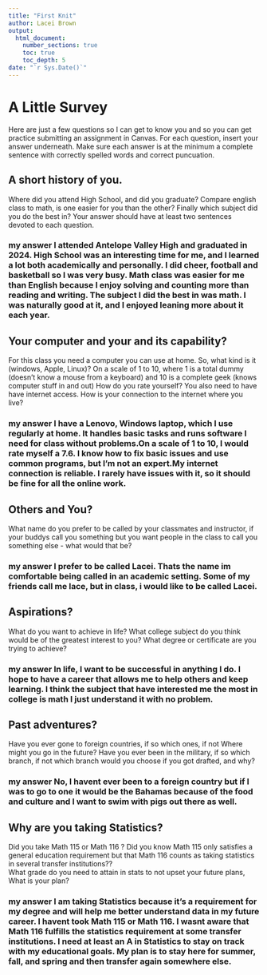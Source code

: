 ```yaml
---
title: "First Knit"
author: Lacei Brown
output: 
  html_document:
    number_sections: true
    toc: true
    toc_depth: 5
date: "`r Sys.Date()`"   
---
```


# A Little Survey

Here are just a few questions so I can get to know you and so you can get practice submitting an assignment in Canvas.  For each question, insert your answer underneath. Make sure each answer is at the minimum a complete sentence with correctly spelled words and correct puncuation. 

## A short history of you.  
Where did you attend High School, and did you graduate? Compare english class to math, is one easier for you than the other? Finally which subject did you do the best in? Your answer should have at least two sentences devoted to each question.  
  
### my answer I attended Antelope Valley High and graduated in 2024. High School was an interesting time for me, and I learned a lot both academically and personally. I did cheer, football and basketball so I was very busy. Math class was easier for me than English because I enjoy solving and counting more than reading and writing. The subject I did the best in was math. I was naturally good at it, and I enjoyed leaning more about it each year.
  

     


## Your computer and your and its capability?  
 For this class  you need a computer you can use at home.  So, what kind is it (windows, Apple, Linux)?  On a scale of 1 to 10, where 1 is a total dummy (doesn't know a mouse from a keyboard) and 10 is a complete geek (knows computer stuff in and out) How do you rate yourself?  You also need to have have internet access. How is your connection to the internet where you live?

### my answer I have a Lenovo, Windows laptop, which I use regularly at home. It handles basic tasks and runs software I need for class without problems.On a scale of 1 to 10, I would rate myself a 7.6. I know how to fix basic issues and use common programs, but I’m not an expert.My internet connection is reliable. I rarely have issues with it, so it should be fine for all the online work.



   
  
   

## Others and You?   
What name do you prefer to be called by your classmates and instructor, if your buddys call you something but you want people in the class to call you something else - what would that be? 

### my answer I prefer to be called Lacei. Thats the name im comfortable being called in an academic setting. Some of my friends call me lace, but in class, i would like to be called Lacei.     
  
   
 




## Aspirations?   
What do you want to achieve in life?  What college subject do you think would be of the greatest interest to you? What degree or certificate are you trying to achieve?

### my answer In life, I want to be successful in anything I do. I hope to have a career that allows me to help others and keep learning. I think the subject that have interested me the most in college is math I just understand it with no problem.      
  
   
 




## Past adventures?  
Have you ever gone to foreign countries, if so which ones, if not Where might you go in the future?  Have you ever been in the military, if so which branch, if not which branch would you choose if you got drafted, and why?

### my answer No, I havent ever been to a foreign country but if I was to go to one it would be the Bahamas because of the food and culture and I want to swim with pigs out there as well.     
  
   
  




## Why are you taking Statistics?  
Did you take Math 115 or Math 116 ?  Did you know Math 115 only satisfies a general education requirement but that Math 116 counts as taking statistics in several transfer institutions??  
What grade do you need to attain in stats to not upset your future plans, What is your plan?  
 

### my answer I am taking Statistics because it’s a requirement for my degree and will help me better understand data in my future career. I havent took Math 115 or Math 116. I wasnt aware that Math 116 fulfills the statistics requirement at some transfer institutions. I need at least an A in Statistics to stay on track with my educational goals. My plan is to stay here for summer, fall, and spring and then transfer again somewhere else.


       
  
   
 






  





